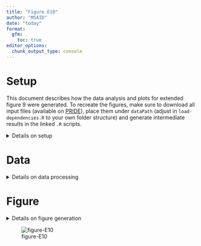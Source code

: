 ```yaml
---
title: "Figure E10"
author: "MSAID"
date: "today"
format:
  gfm:
    toc: true
editor_options: 
  chunk_output_type: console
---
```


# Setup

This document describes how the data analysis and plots for extended figure 9 were generated. To recreate the figures, make sure to download all input files (available on [PRIDE](https://www.ebi.ac.uk/pride/archive?keyword=PXD053241)), place them under `dataPath` (adjust in `load-dependencies.R` to your own folder structure) and generate intermediate results in the linked `.R` scripts.

<details>
<summary>Details on setup</summary>

```r
suppressMessages(source(here::here("scripts/load-dependencies.R")))
path <- file.path(here::here(), "figure-E10")
figurePath <- file.path(dataPath, "data/figure-E10")
msaid_quantified <- c("TRUE" = msaid_darkgray, "FALSE" = msaid_orange)
msaid_eFDR <- c("TRUE" = msaid_darkgray, "FALSE" = msaid_red)
msaid_organism <- c("Human" = msaid_blue, "Yeast" = msaid_orange, "E. coli" = msaid_darkgray)
```

</details>

# Data

<details>
<summary>Details on data processing</summary>

## PSMs

[R code to generate input files `figure-E10A-LFQ3.csv`, `figure-E10A-Astral14.csv` and `figure-E10A-Astral30.csv`](figure-E10AB-counts.R)

```r
#LFQ3
countPsmLfq <- fread(file.path(figurePath, "figure-E10A-LFQ3.csv"))
countPsmLfq[, condition := factor(condition, c("DDA-CondA", "DDA-CondB", "DIA-CondA", "DIA-CondB"))]
countPsmLfq[, condition_MS := factor(gsub("^(.*)-.*$", "\\1", condition), c("DDA", "DIA"))]
countPsmLfq[, condition_org := factor(gsub("^.*-(.*)$", "\\1", condition), c("CondA", "CondB"),
                                      c("Condition A", "Condition B"))]
countPsmLfq[, type := factor("LFQ Benchmark")]

#Astral
countPsmAst14 <- fread(file.path(figurePath, "figure-E10A-Astral14.csv"))
countPsmAst14[, condition_MS := factor(condition, c("DDA", "DIA"))]
countPsmAst14[, type := factor("Astral 14 min")]

countPsmAst30 <- fread(file.path(figurePath, "figure-E10A-Astral30.csv"))
countPsmAst30[, condition_MS := factor(condition, c("DDA", "DIA"))]
countPsmAst30[, type := factor("Astral 30 min")]

countPsmAst <- rbind(countPsmAst14, countPsmAst30)

#plots
maxPsmN <- max(c(countPsmLfq$N, countPsmAst$N))

p_psmLfq <- ggplot(countPsmLfq, aes(x=condition_MS, y=N)) +
  geom_bar(stat = "summary", fun = mean) +
  geom_jitter(aes(color=condition_org), shape = 1L, width = 0.1, height = 0) +
  scale_color_manual(NULL, values = c("Condition A" = msaid_blue, "Condition B" = msaid_orange)) +
  scale_y_continuous(labels = label_number(scale_cut = cut_short_scale2()),
                     limits = c(0, maxPsmN)) +
  guides(color = guide_legend(nrow = 2)) +
  facet_grid(cols = vars(type)) +
  xlab(NULL) + ylab("Average PSMs") + theme(legend.position = "top", legend.title = element_text(hjust = 0.5))

p_psmAst <- ggplot(countPsmAst, aes(x=condition_MS, y=N)) +
  geom_bar(stat = "summary", fun = mean) +
  geom_jitter(shape = 1L, width = 0.1, height = 0) +
  scale_y_continuous(labels = label_number(scale_cut = cut_short_scale2()),
                     limits = c(0, maxPsmN)) +
  facet_grid(cols = vars(type)) +
  xlab(NULL) + ylab("Average PSMs")
```

## Protein groups

[R code to generate input files `figure-E10B-LFQ3.csv`, `figure-E10B-Astral14.csv` and `figure-E10B-Astral30.csv`](figure-E10AB-counts.R)

```r
#LFQ3
countProtGrpLfq <- fread(file.path(figurePath, "figure-E10B-LFQ3.csv"))
contrasts <- c("DDA-CondA_vs_DDA-CondB", "DIA-CondA_vs_DIA-CondB")
contrastLabels <- c("DDA (Minora MS1 Quan)", "DIA (CHIMERYS MS2 Quan)")
countProtGrpLfq[, contrastLabel := factor(contrast, contrasts, contrastLabels)]
countProtGrpLfq[, condition_MS := factor(contrast, contrasts, c("DDA", "DIA"))]
countProtGrpLfq[, type := factor("LFQ Benchmark")]

#Astral
countProtGrpAst14 <- fread(file.path(figurePath, "figure-E10B-Astral14.csv"))
countProtGrpAst14[, condition := factor(condition, c("DDA", "DIA"))]
countProtGrpAst14[, type := factor("Astral 14 min")]

countProtGrpAst30 <- fread(file.path(figurePath, "figure-E10B-Astral30.csv"))
countProtGrpAst30[, condition := factor(condition, c("DDA", "DIA"))]
countProtGrpAst30[, type := factor("Astral 30 min")]

countProtGrpAst <- rbind(countProtGrpAst14, countProtGrpAst30)

#plots
maxPrtN <- max(c(countProtGrpLfq[, sum(N), by=condition_MS][, V1],
                 countProtGrpAst[, sum(N), by=.(type, condition)][, V1]))

p_prtLfq <- ggplot(countProtGrpLfq, aes(x=condition_MS, y=N, fill=isQuanMin2Each)) +
  geom_bar(stat = "identity") +
  scale_y_continuous(labels = label_number(scale_cut = cut_short_scale2()),
                     limits = c(0, maxPrtN)) +
  scale_fill_manual("Quantified in\n≥2 replicates\nper condition", values = msaid_quantified) +
  theme(legend.position = "top", legend.title = element_text(hjust = 0.5)) +
  guides(fill = guide_legend(nrow = 2, direction = "vertical")) +
  facet_grid(cols = vars(type)) +
  xlab(NULL) + ylab("Dataset global\nprotein groups")

p_prtAst <- ggplot(countProtGrpAst, aes(x=condition, y=N, fill=isQuanMin2)) +
  geom_bar(stat = "identity") +
  facet_grid(cols = vars(type)) +
  scale_y_continuous(labels = label_number(scale_cut = cut_short_scale2()),
                     limits = c(0, maxPrtN)) +
  scale_fill_manual("Quantified in\n≥2 replicates", values = msaid_quantified) +
  guides(fill = guide_legend(nrow = 2, direction = "vertical")) +
  theme(legend.position = "top", legend.title = element_text(hjust = 0.5)) +
  xlab(NULL) + ylab("Dataset global\nprotein groups")
```

## Ratio densities

[R code to generate input file `figure-E10C-density.csv`](figure-E10C-density.R)

```r
organismLabels <- c("E. coli", "Human", "Yeast")
organismRatios <- setNames(log2(c(0.25, 1, 2)), organismLabels)
dtLines <- data.table(YINTERCEPT = organismRatios, organism = factor(organismLabels))

dtRatios <- fread(file.path(figurePath, "figure-E10C-density.csv"))
dtRatios[, organism := factor(organism, organismLabels)]
contrastLabels <- c("DDA (Minora MS1 Quan)",
                    "DIA (Minora MS1 Quan)",
                    "DIA (CHIMERYS MS2 Quan)")
dtRatios[, contrastLabel := factor(contrastLabel, contrastLabels)]
dtRatios[, nRatios := .N, by=contrastLabel]
dtRatios[, contrasLabelN := paste0(contrastLabel, " n = ", format(nRatios, big.mark=",", trim=T))]

p_ratio <- ggplot(dtRatios, aes(x=ratio, color=organism)) +
  geom_density(linewidth=0.25) +
  geom_vline(data=dtLines, aes(xintercept=YINTERCEPT, color=organism),
             linetype = "dashed", linewidth = 0.25, show.legend = F) +
  scale_color_manual(NULL, values = msaid_organism) +
  scale_x_continuous(breaks = pretty_breaks(), limits = c(-4, 3)) +
  guides(fill = guide_legend(override.aes = list(color = NA, size = 2))) +
  facet_grid(cols = vars(contrasLabelN)) +
  xlab("Log2 fold change (zoom-in)") + ylab("Density") +
  theme(legend.position = "top")
```

</details>

# Figure

<details>
<summary>Details on figure generation</summary>

```r
p_design <- c("ABBCDD\nEEEEEE")
p_annotation <- list(c("A", "", "B", "", "C"))

p <- p_psmLfq + p_psmAst + p_prtLfq + p_prtAst + p_ratio +
  plot_layout(design = p_design, heights = c(1, 1)) +
  plot_annotation(tag_levels = p_annotation)

ggsave2(file.path(path, "figure-E10.pdf"), plot = p,
        width = 180, height = 100, units = "mm", device = cairo_pdf)
ggsave2(file.path(path, "figure-E10.png"), plot = p,
        width = 180, height = 100, units = "mm")
ggsave2(file.path(path, "figure-E10.eps"), plot = p,
        width = 180, height = 100, units = "mm")
ggsave2(file.path(path, "figure-E10.jpeg"), plot = p,
        width = 180, height = 100, units = "mm")
ggsave2(file.path(path, "figure-E10.tiff"), plot = p,
        width = 180, height = 100, units = "mm")
```

</details>

![figure-E10](figure-E10.png)
